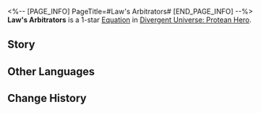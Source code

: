 <%-- [PAGE_INFO]
PageTitle=#Law's Arbitrators#
[END_PAGE_INFO] --%>
{{Equation Infobox
|period   = Protean Hero
|rarity   = 1
|path1    = The Hunt*2
|path2    = Nihility*2
|effect   = For every "{{Extra Effect|Murmur|61000050}}" Charge that equals to 1% of the clearing threshold, increases CRIT DMG taken by enemy targets by {{Color|h|1%}}, up to {{Color|h|150%}}.
|mentions = 
}}
'''Law's Arbitrators''' is a 1-star [[Divergent Universe: Protean Hero/Equations|Equation]] in [[Divergent Universe: Protean Hero]].

==Story==
{{Description|Unlike your idle songs, this is a serious matter, a matter of principle.<br />Laws and rules have forged the foundation of Amphoreus, so it mustn't waive.<br />Balance is the way all things work, so it mustn't be distorted.<br />We replace the scales with two swords, punishing injustice in all forms.<br />By the judgment of the city alliance, we assume the duty left by gods long fallen.<br />You and I both know the accused is innocent.<br />But innocence does not absolve him of consequence.<br />Persuasion and reason may have their place, but judgment is no farce. We will hold no votes, no referendum, unlike the citizens' assembly.<br />The stars and moon do not change their course for poetry, and the law sheds no tears for death.<br />Begone. You are not the first to beg for mercy, and you will not be the last.}}
<!--
==Gameplay Notes==
* 
-->
==Other Languages==
{{Other Languages
|en   = Law's Arbitrators
|zhs  = 律法裁断官
|zht  = 律法裁斷官
|ja   = {{Rubi|律法|りっぽう}}の{{Rubi|裁断官|さいだんかん}}
|ko   = 율법의 재판관
|es   = Árbitro de la ley
|fr   = Arbitres de la loi
|ru   = Арбитры права
|th   = ผู้ตัดสินทางกฎหมาย
|vi   = Thẩm Phán Luật Pháp
|de   = Schiedsrichter des Gesetzes
|id   = Law's Arbitrators
|pt   = Árbitros da Lei
}}

==Change History==
{{Change History|3.1}}
